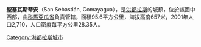 '''聖塞瓦斯蒂安'''（San Sebastián, Comayagua），是[[洪都拉斯|洪都拉斯]]的城鎮，位於該國中西部，由[[科馬亞瓜省|科馬亞瓜省]]負責管轄，面積95.6平方公里，海拔高度657米，2001年人口2,710，人口密度每平方公里28.35人。

{{coord|14|15|N|87|38|W|type:adm2nd_region:HN_source:nlwiki|display=title}}

{{Honduras-geo-stub}}
[[Category:洪都拉斯城市|Category:洪都拉斯城市]]